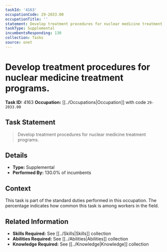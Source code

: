 ```yaml
---
taskId: '4163'
occupationCode: 29-2033.00
occupationTitle: ''
statement: Develop treatment procedures for nuclear medicine treatment programs.
taskType: Supplemental
incumbentsResponding: 130
collection: Tasks
source: onet
---
```

# Develop treatment procedures for nuclear medicine treatment programs.

**Task ID:** 4163
**Occupation:** [[../Occupations|Occupation]] with code `29-2033.00`

## Task Statement

> Develop treatment procedures for nuclear medicine treatment programs.

## Details

- **Type:** Supplemental
- **Performed By:** 130.0% of incumbents

## Context

This task is part of the standard duties performed in this occupation. The percentage indicates how common this task is among workers in the field.

## Related Information

- **Skills Required:** See [[../Skills|Skills]] collection
- **Abilities Required:** See [[../Abilities|Abilities]] collection
- **Knowledge Required:** See [[../Knowledge|Knowledge]] collection
